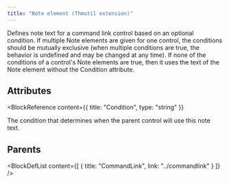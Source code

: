 ```yaml
---
title: "Note element (Thmutil extension)"
---
```



Defines note text for a command link control based on an optional condition.
 If multiple Note elements are given for one control, the conditions should be mutually exclusive (when multiple conditions are true, the behavior is undefined and may be changed at any time).
 If none of the conditions of a control's Note elements are true, then it uses the text of the Note element without the Condition attribute.


## Attributes

<BlockWrapper>

  <BlockReference
    content={{
      title: "Condition",
      type: "string"
    }}
  >
  The condition that determines when the parent control will use this note text.
  </BlockReference>

</BlockWrapper>


## Parents

<BlockDefList content={[
    {
      title: "CommandLink",
      link: "../commandlink"
    }
  ]}
/>